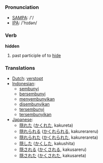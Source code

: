 === Pronunciation ===
*[[w:SAMPA|SAMPA]]: /'/
*[[w:IPA|IPA]]: /'hɪdən/

=== Verb ===

'''hidden'''

# past participle of to [[hide]]

=== Translations ===
*[[Dutch]]: [[verstopt]]
*[[Indonesian]]: 
** [[sembunyi]]
** [[sembunyi|bersembunyi]]
** [[sembunyi|menyembunyikan]]
** [[sembunyi|disembunyikan]]
** [[sembunyi|tersembunyi]]
** [[sembunyi|tersembunyikan]]
*[[Japanese]]:
** [[隠れた]] ([[かくれた]], kakureta)
** [[隠れられる]] ([[かくれられる]], kakurerareru)
** [[隠れられた]] ([[かくれられた]], kakurerareta)
** [[隠した]] ([[かくした]], kakushita)
** [[隠される]] ([[かくされる]], kakusareru)
** [[隠された]] ([[かくされた]], kakusareta)